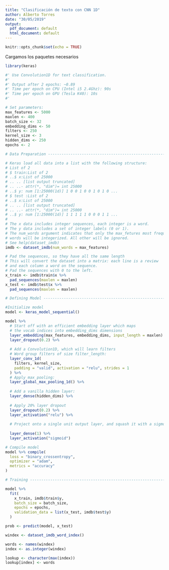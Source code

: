 ```yaml
---
title: "Clasificación de texto con CNN 1D"
author: Alberto Torres
date: "30/05/2019"
output:
  pdf_document: default
  html_document: default
---
```


```r
knitr::opts_chunk$set(echo = TRUE)
```

Cargamos los paquetes necesarios
```r
library(keras)
```


```r
#' Use Convolution1D for text classification.
#' 
#' Output after 2 epochs: ~0.89 
#' Time per epoch on CPU (Intel i5 2.4Ghz): 90s
#' Time per epoch on GPU (Tesla K40): 10s
#'

# Set parameters:
max_features <- 5000
maxlen <- 400
batch_size <- 32
embedding_dims <- 50
filters <- 250
kernel_size <- 3
hidden_dims <- 250
epochs <- 2
```

```r
# Data Preparation --------------------------------------------------------

# Keras load all data into a list with the following structure:
# List of 2
# $ train:List of 2
# ..$ x:List of 25000
# .. .. [list output truncated]
# .. ..- attr(*, "dim")= int 25000
# ..$ y: num [1:25000(1d)] 1 0 0 1 0 0 1 0 1 0 ...
# $ test :List of 2
# ..$ x:List of 25000
# .. .. [list output truncated]
# .. ..- attr(*, "dim")= int 25000
# ..$ y: num [1:25000(1d)] 1 1 1 1 1 0 0 0 1 1 ...
#
# The x data includes integer sequences, each integer is a word.
# The y data includes a set of integer labels (0 or 1).
# The num_words argument indicates that only the max_fetures most frequent
# words will be integerized. All other will be ignored.
# See help(dataset_imdb)
imdb <- dataset_imdb(num_words = max_features)

# Pad the sequences, so they have all the same length
# This will convert the dataset into a matrix: each line is a review
# and each column a word on the sequence. 
# Pad the sequences with 0 to the left.
x_train <- imdb$train$x %>%
  pad_sequences(maxlen = maxlen)
x_test <- imdb$test$x %>%
  pad_sequences(maxlen = maxlen)
```


```r
# Defining Model ------------------------------------------------------

#Initialize model
model <- keras_model_sequential()

model %>% 
  # Start off with an efficient embedding layer which maps
  # the vocab indices into embedding_dims dimensions
  layer_embedding(max_features, embedding_dims, input_length = maxlen) %>%
  layer_dropout(0.2) %>%
  
  # Add a Convolution1D, which will learn filters
  # Word group filters of size filter_length:
  layer_conv_1d(
    filters, kernel_size, 
    padding = "valid", activation = "relu", strides = 1
  ) %>%
  # Apply max pooling:
  layer_global_max_pooling_1d() %>%
  
  # Add a vanilla hidden layer:
  layer_dense(hidden_dims) %>%
  
  # Apply 20% layer dropout
  layer_dropout(0.2) %>%
  layer_activation("relu") %>%
  
  # Project onto a single unit output layer, and squash it with a sigmoid
  
  layer_dense(1) %>%
  layer_activation("sigmoid")

# Compile model
model %>% compile(
  loss = "binary_crossentropy",
  optimizer = "adam",
  metrics = "accuracy"
)
```


```r
# Training ----------------------------------------------------------------

model %>%
  fit(
    x_train, imdb$train$y,
    batch_size = batch_size,
    epochs = epochs,
    validation_data = list(x_test, imdb$test$y)
  )
```


```r
prob <- predict(model, x_test)
```


```r
windex <- dataset_imdb_word_index()

words <- names(windex)
index <- as.integer(windex)

lookup <- character(max(index))
lookup[index] <- words
```

